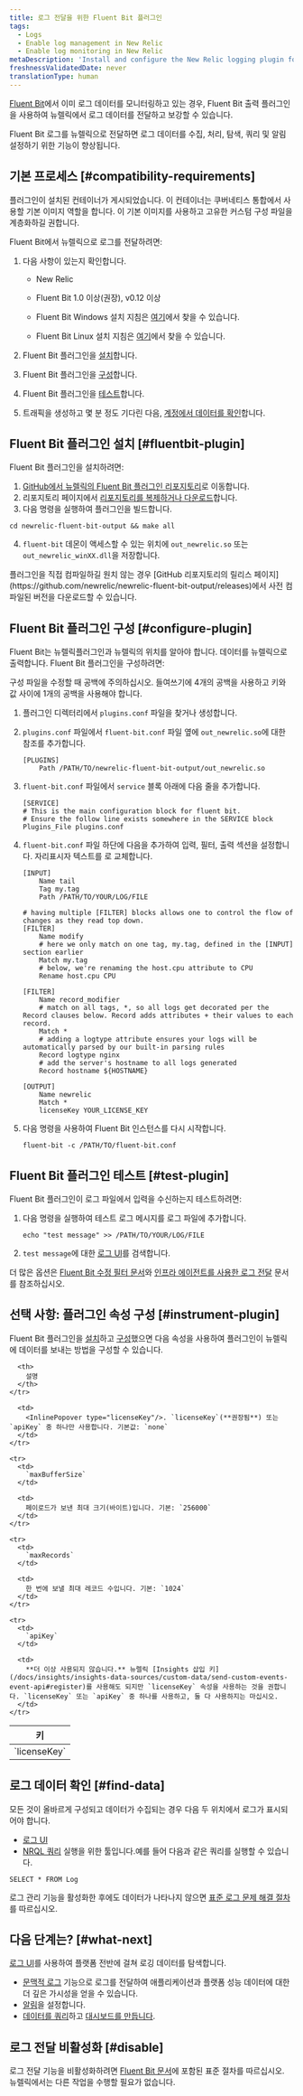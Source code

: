 ```yaml
---
title: 로그 전달을 위한 Fluent Bit 플러그인
tags:
  - Logs
  - Enable log management in New Relic
  - Enable log monitoring in New Relic
metaDescription: 'Install and configure the New Relic logging plugin for Fluent Bit, so you can use enhanced log management capabilities.'
freshnessValidatedDate: never
translationType: human
---
```


[Fluent Bit](https://fluentbit.io/)에서 이미 로그 데이터를 모니터링하고 있는 경우, Fluent Bit 출력 플러그인을 사용하여 뉴렐릭에서 로그 데이터를 전달하고 보강할 수 있습니다.

Fluent Bit 로그를 뉴렐릭으로 전달하면 로그 데이터를 수집, 처리, 탐색, 쿼리 및 알림 설정하기 위한 <InlinePopover type="logs"/>기능이 향상됩니다.

## 기본 프로세스 [#compatibility-requirements]

플러그인이 설치된 컨테이너가 게시되었습니다. 이 컨테이너는 쿠버네티스 통합에서 사용할 기본 이미지 역할을 합니다. 이 기본 이미지를 사용하고 고유한 커스텀 구성 파일을 계층화하길 권합니다.

Fluent Bit에서 뉴렐릭으로 로그를 전달하려면:

1. 다음 사항이 있는지 확인합니다.

   * New Relic

     <InlinePopover type="licenseKey"/>

   * Fluent Bit 1.0 이상(권장), v0.12 이상

   * Fluent Bit Windows 설치 지침은 [여기](https://docs.fluentbit.io/manual/installation/windows)에서 찾을 수 있습니다.

   * Fluent Bit Linux 설치 지침은 [여기](https://docs.fluentbit.io/manual/installation/linux)에서 찾을 수 있습니다.

2. Fluent Bit 플러그인을 [설치](#fluentbit-plugin)합니다.

3. Fluent Bit 플러그인을 [구성](#configure-plugin)합니다.

4. Fluent Bit 플러그인을 [테스트](#test-plugin)합니다.

5. 트래픽을 생성하고 몇 분 정도 기다린 다음, [계정에서 데이터를 확인](#find-data)합니다.

## Fluent Bit 플러그인 설치 [#fluentbit-plugin]

Fluent Bit 플러그인을 설치하려면:

1. [GitHub에서 뉴렐릭의 Fluent Bit 플러그인 리포지토리](https://github.com/newrelic/newrelic-fluent-bit-output)로 이동합니다.
2. 리포지토리 페이지에서 [리포지토리를 복제하거나 다운로드](https://help.github.com/en/articles/cloning-a-repository)합니다.
3. 다음 명령을 실행하여 플러그인을 빌드합니다.

```
cd newrelic-fluent-bit-output && make all
```

4. `fluent-bit` 데몬이 액세스할 수 있는 위치에 `out_newrelic.so` 또는 `out_newrelic_winXX.dll`을 저장합니다.

<Callout variant="tip">
  플러그인을 직접 컴파일하길 원치 않는 경우 [GitHub 리포지토리의 릴리스 페이지](https://github.com/newrelic/newrelic-fluent-bit-output/releases)에서 사전 컴파일된 버전을 다운로드할 수 있습니다.
</Callout>

## Fluent Bit 플러그인 구성 [#configure-plugin]

Fluent Bit는 뉴렐릭플러그인과 뉴렐릭의 위치를 알아야 합니다. <InlinePopover type="licenseKey"/>데이터를 뉴렐릭으로 출력합니다. Fluent Bit 플러그인을 구성하려면:

<Callout variant="important">
  구성 파일을 수정할 때 공백에 주의하십시오. 들여쓰기에 4개의 공백을 사용하고 키와 값 사이에 1개의 공백을 사용해야 합니다.
</Callout>

1. 플러그인 디렉터리에서 `plugins.conf` 파일을 찾거나 생성합니다.

2. `plugins.conf` 파일에서 `fluent-bit.conf` 파일 옆에 `out_newrelic.so`에 대한 참조를 추가합니다.

   ```
   [PLUGINS]
       Path /PATH/TO/newrelic-fluent-bit-output/out_newrelic.so
   ```

3. `fluent-bit.conf` 파일에서 `service` 블록 아래에 다음 줄을 추가합니다.

   ```
   [SERVICE]
   # This is the main configuration block for fluent bit.
   # Ensure the follow line exists somewhere in the SERVICE block
   Plugins_File plugins.conf
   ```

4. `fluent-bit.conf` 파일 하단에 다음을 추가하여 입력, 필터, 출력 섹션을 설정합니다. 자리표시자 텍스트를 <InlinePopover type="licenseKey"/>로 교체합니다.

   ```
   [INPUT]
       Name tail
       Tag my.tag
       Path /PATH/TO/YOUR/LOG/FILE

   # having multiple [FILTER] blocks allows one to control the flow of changes as they read top down. 
   [FILTER]
       Name modify
       # here we only match on one tag, my.tag, defined in the [INPUT] section earlier
       Match my.tag
       # below, we're renaming the host.cpu attribute to CPU
       Rename host.cpu CPU

   [FILTER]
       Name record_modifier
       # match on all tags, *, so all logs get decorated per the Record clauses below. Record adds attributes + their values to each record.
       Match *
       # adding a logtype attribute ensures your logs will be automatically parsed by our built-in parsing rules
       Record logtype nginx
       # add the server's hostname to all logs generated
       Record hostname ${HOSTNAME}

   [OUTPUT]
       Name newrelic
       Match *
       licenseKey YOUR_LICENSE_KEY
   ```

5. 다음 명령을 사용하여 Fluent Bit 인스턴스를 다시 시작합니다.

   ```
   fluent-bit -c /PATH/TO/fluent-bit.conf

   ```

<InstallFeedback/>

## Fluent Bit 플러그인 테스트 [#test-plugin]

Fluent Bit 플러그인이 로그 파일에서 입력을 수신하는지 테스트하려면:

1. 다음 명령을 실행하여 테스트 로그 메시지를 로그 파일에 추가합니다.

   ```
   echo "test message" >> /PATH/TO/YOUR/LOG/FILE
   ```

2. `test message`에 대한 [로그 UI](https://one.newrelic.com/launcher/logger.log-launcher)를 검색합니다.

더 많은 옵션은 [Fluent Bit 수정 필터 문서](https://docs.fluentbit.io/manual/pipeline/filters/modify)와 [인프라 에이전트를 사용한 로그 전달](/docs/logs/enable-log-management-new-relic/enable-log-monitoring-new-relic/forward-your-logs-using-infrastructure-agent/#automatically-inserted-attributes) 문서를 참조하십시오.

## 선택 사항: 플러그인 속성 구성 [#instrument-plugin]

Fluent Bit 플러그인을 [설치](#fluentbit-plugin)하고 [구성](#configure-plugin)했으면 다음 속성을 사용하여 플러그인이 뉴렐릭에 데이터를 보내는 방법을 구성할 수 있습니다.

<table>
  <thead>
    <tr>
      <th style={{ width: "200px" }}>
        키
      </th>

      <th>
        설명
      </th>
    </tr>
  </thead>

  <tbody>
    <tr>
      <td>
        `licenseKey`
      </td>

      <td>
        <InlinePopover type="licenseKey"/>. `licenseKey`(**권장됨**) 또는`apiKey` 중 하나만 사용합니다. 기본값: `none`
      </td>
    </tr>

    <tr>
      <td>
        `maxBufferSize`
      </td>

      <td>
        페이로드가 보낸 최대 크기(바이트)입니다. 기본: `256000`
      </td>
    </tr>

    <tr>
      <td>
        `maxRecords`
      </td>

      <td>
        한 번에 보낼 최대 레코드 수입니다. 기본: `1024`
      </td>
    </tr>

    <tr>
      <td>
        `apiKey`
      </td>

      <td>
        **더 이상 사용되지 않습니다.** 뉴렐릭 [Insights 삽입 키](/docs/insights/insights-data-sources/custom-data/send-custom-events-event-api#register)를 사용해도 되지만 `licenseKey` 속성을 사용하는 것을 권합니다. `licenseKey` 또는 `apiKey` 중 하나를 사용하고, 둘 다 사용하지는 마십시오.
      </td>
    </tr>
  </tbody>
</table>

## 로그 데이터 확인 [#find-data]

모든 것이 올바르게 구성되고 데이터가 수집되는 경우 다음 두 위치에서 로그가 표시되어야 합니다.

* [로그 UI](https://one.newrelic.com/launcher/logger.log-launcher)
* [NRQL 쿼리](/docs/chart-builder/use-chart-builder/choose-data/use-advanced-nrql-mode-specify-data) 실행을 위한 툴입니다.예를 들어 다음과 같은 쿼리를 실행할 수 있습니다.

```
SELECT * FROM Log
```

로그 관리 기능을 활성화한 후에도 데이터가 나타나지 않으면 [표준 로그 문제 해결 절차](/docs/logs/log-management/troubleshooting/no-log-data-appears-ui/)를 따르십시오.

## 다음 단계는? [#what-next]

[로그 UI](/docs/logs/log-management/ui-data/use-logs-ui)를 사용하여 플랫폼 전반에 걸쳐 로깅 데이터를 탐색합니다.

* [문맥적 로그](/docs/logs/enable-log-management-new-relic/configure-logs-context/configure-logs-context-apm-agents/) 기능으로 로그를 전달하여 애플리케이션과 플랫폼 성능 데이터에 대한 더 깊은 가시성을 얻을 수 있습니다.
* [알림](/docs/alerts-applied-intelligence/new-relic-alerts/alert-conditions/create-alert-conditions/)을 설정합니다.
* [데이터를 쿼리](/docs/query-your-data/explore-query-data/get-started/introduction-querying-new-relic-data/)하고 [대시보드를 만듭니다](/docs/query-your-data/explore-query-data/dashboards/introduction-dashboards/).

## 로그 전달 비활성화 [#disable]

로그 전달 기능을 비활성화하려면 [Fluent Bit 문서](https://fluentbit.io/)에 포함된 표준 절차를 따르십시오. 뉴렐릭에서는 다른 작업을 수행할 필요가 없습니다.